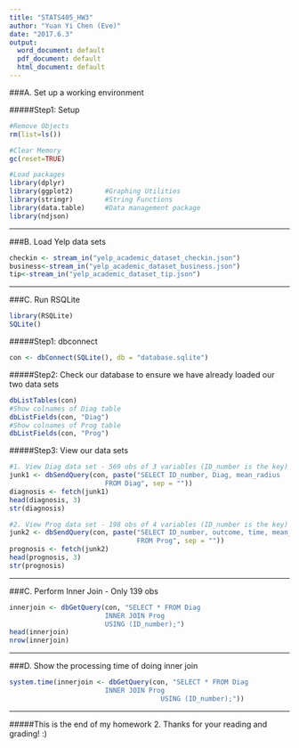 ```yaml
---
title: "STATS405_HW3"
author: "Yuan Yi Chen (Eve)"
date: "2017.6.3"
output:
  word_document: default
  pdf_document: default
  html_document: default
---
```


###A. Set up a working environment

#####Step1: Setup
```r
#Remove Objects
rm(list=ls())
```
```r
#Clear Memory
gc(reset=TRUE)
```

```r
#Load packages
library(dplyr)
library(ggplot2)		#Graphing Utilities
library(stringr)		#String Functions
library(data.table)		#Data management package
library(ndjson)
```

***

###B. Load Yelp data sets
```r
checkin <- stream_in("yelp_academic_dataset_checkin.json")
business<-stream_in("yelp_academic_dataset_business.json")
tip<-stream_in("yelp_academic_dataset_tip.json")
```




***

###C. Run RSQLite
```r
library(RSQLite)
SQLite()
```

#####Step1: dbconnect
```r
con <- dbConnect(SQLite(), db = "database.sqlite")
```

#####Step2: Check our database to ensure we have already loaded our two data sets
```r
dbListTables(con)
#Show colnames of Diag table
dbListFields(con, "Diag")
#Show colnames of Prog table
dbListFields(con, "Prog")
```

#####Step3: View our data sets
```r
#1. View Diag data set - 569 obs of 3 variables (ID_number is the key)
junk1 <- dbSendQuery(con, paste("SELECT ID_number, Diag, mean_radius
                        FROM Diag", sep = ""))
diagnosis <- fetch(junk1)
head(diagnosis, 3)
str(diagnosis)
```

```r
#2. View Prog data set - 198 obs of 4 variables (ID_number is the key)
junk2 <- dbSendQuery(con, paste("SELECT ID_number, outcome, time, mean_radius
                                FROM Prog", sep = ""))
prognosis <- fetch(junk2)
head(prognosis, 3)
str(prognosis)
```

***

###C. Perform Inner Join - Only 139 obs
```r
innerjoin <- dbGetQuery(con, "SELECT * FROM Diag
                        INNER JOIN Prog
                        USING (ID_number);")
head(innerjoin)
nrow(innerjoin)
```

***


###D. Show the processing time of doing inner join
```r
system.time(innerjoin <- dbGetQuery(con, "SELECT * FROM Diag
                        INNER JOIN Prog
                                      USING (ID_number);"))
```

***
#####This is the end of my homework 2. Thanks for your reading and grading! :)